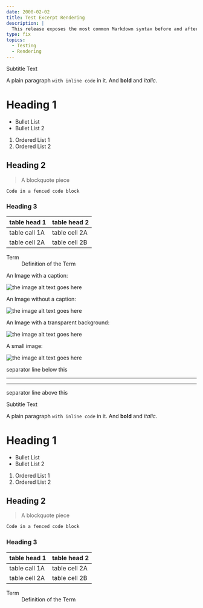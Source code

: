 ```yaml
---
date: 2000-02-02
title: Test Excerpt Rendering
description: |
  This release exposes the most common Markdown syntax before and after the read more separator to test rendering
type: fix
topics:
  - Testing
  - Rendering
---
```


<Subtitle>Subtitle Text</Subtitle>

A plain paragraph `with inline code` in it. And **bold** and *italic*.

# Heading 1

 * Bullet List
 * Bullet List 2

 1. Ordered List 1
 2. Ordered List 2

## Heading 2

> A blockquote piece

```sh
Code in a fenced code block
```

### Heading 3

| table head 1 | table head 2 |
|---|---|
| table call 1A | table cell 2A |
| table cell 2A | table cell 2B |

<dl>
  <dt>Term</dt>
  <dd>Definition of the Term</dd>
</dl>

An Image with a caption:

![the image alt text goes here](/images/1200x300.jpg 'The image title goes here and should be rendered as the caption')

An Image without a caption:

![the image alt text goes here](/images/subfolder-in-images/1200x300.jpg)

An Image with a transparent background:

![the image alt text goes here](/images/transparent-bkg.png)

A small image:

![the image alt text goes here](/images/200.jpg)

separator line below this

----

<!-- more -->

----

separator line above this

<Subtitle>Subtitle Text</Subtitle>

A plain paragraph `with inline code` in it. And **bold** and *italic*.

# Heading 1

 * Bullet List
 * Bullet List 2

 1. Ordered List 1
 2. Ordered List 2

## Heading 2

> A blockquote piece

```sh
Code in a fenced code block
```
### Heading 3

| table head 1 | table head 2 |
|---|---|
| table call 1A | table cell 2A |
| table cell 2A | table cell 2B |

<dl>
  <dt>Term</dt>
  <dd>Definition of the Term</dd>
</dl>

